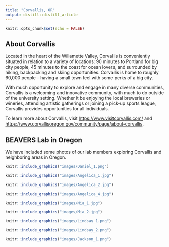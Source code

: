 ```yaml
---
title: "Corvallis, OR"
output: distill::distill_article
---
```


```r
knitr::opts_chunk$set(echo = FALSE)
```

## About Corvallis

Located in the heart of the Willamette Valley, Corvallis is conveniently situated in relation to a variety of locations: 90 minutes to Portland for big city people, 45 minutes to the coast for ocean lovers, and surrounded by hiking, backpacking and skiing opportunities. Corvallis is home to roughly 60,000 people -- having a small town feel with some perks of a big city.

With much opportunity to explore and engage in many diverse communities, Corvallis is a welcoming and innovative community, with much to do outside of the university setting. Whether it be enjoying the local breweries or wineries, attending artistic gatherings or joining a pick-up sports league, Corvallis provides opportunities for all individuals.

To learn more about Corvallis, visit <https://www.visitcorvallis.com/> and <https://www.corvallisoregon.gov/community/page/about-corvallis>.

## BEAVERS Lab in Oregon

We have included some photos of our lab members exploring Corvallis and neighboring areas in Oregon.

:::float-image
```r
knitr::include_graphics("images/Daniel_1.png")
```
:::


:::float-image
```r
knitr::include_graphics("images/Angelica_1.jpg")
```
:::

:::float-image
```r
knitr::include_graphics("images/Angelica_2.jpg")
```
:::

:::float-image
```r
knitr::include_graphics("images/Angelica_4.jpg")
```
:::

:::float-image
```r
knitr::include_graphics("images/Mia_1.jpg")
```
:::


:::float-image
```r
knitr::include_graphics("images/Mia_2.jpg")
```
:::

:::float-image
```r
knitr::include_graphics("images/Lindsay_1.png")
```
:::

:::float-image
```r
knitr::include_graphics("images/Lindsay_2.png")
```
:::

:::float-image
```r
knitr::include_graphics("images/Jackson_1.png")
```
:::